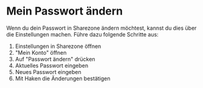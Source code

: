 # Mein Passwort ändern

Wenn du dein Passwort in Sharezone ändern möchtest, kannst du dies über die Einstellungen machen.
Führe dazu folgende Schritte aus:

1. Einstellungen in Sharezone öffnen
2. "Mein Konto" öffnen
3. Auf "Passwort ändern" drücken
4. Aktuelles Passwort eingeben
5. Neues Passwort eingeben
6. Mit Haken die Änderungen bestätigen
